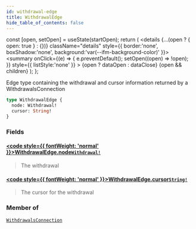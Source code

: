 ```yaml
---
id: withdrawal-edge
title: WithdrawalEdge
hide_table_of_contents: false
---
```







  const [open, setOpen] = useState(startOpen);
  return (
    <details {...(open ? { open: true } : {})} className="details" style={{ border:'none', boxShadow:'none', background:'var(--ifm-background-color)' }}>
      <summary
        onClick={(e) => {
          e.preventDefault();
          setOpen((open) => !open);
        }}
        style={{ listStyle:'none' }}
      >
      {open ? dataOpen : dataClose}
      </summary>
      {open && children}
    </details>
  );
};




Edge type containing the withdrawal and cursor information returned by a WithdrawalsConnection


```graphql
type WithdrawalEdge {
  node: Withdrawal!
  cursor: String!
}
```


### Fields

#### [<code style={{ fontWeight: 'normal' }}>WithdrawalEdge.<b>node</b></code>](#)<Bullet />[`Withdrawal!`](/testnet/api/graphql/objects/withdrawal) <Badge class="secondary" text="non-null"/> <Badge class="secondary" text="object"/>
> The withdrawal
> 

#### [<code style={{ fontWeight: 'normal' }}>WithdrawalEdge.<b>cursor</b></code>](#)<Bullet />[`String!`](/testnet/api/graphql/scalars/string) <Badge class="secondary" text="non-null"/> <Badge class="secondary" text="scalar"/>
> The cursor for the withdrawal
> 



### Member of

[`WithdrawalsConnection`](/testnet/api/graphql/objects/withdrawals-connection)  <Badge class="secondary" text="object"/>


